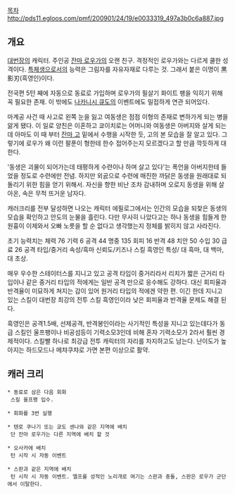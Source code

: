 [[목차]]
http://pds11.egloos.com/pmf/200901/24/19/e0033319_497a3b0c6a887.jpg
== 개요 ==
[[대번장]]의 캐릭터. 주인공 [[잔마 로우가]]의 오랜 친구. 격정적인 로우가와는 다르게 쿨한 성격이다. [[특체생]]으로서의 능력은 그림자를 자유자재로 다루는 것. 그래서 붙은 이명이 黒影刃(흑영인)이다.

전국편 5턴 째에 자동으로 동료로 가입하며 로우가의 필살기 화이트 팽을 익히기 위해 꼭 필요한 존재. 이 밖에도 [[나카니시 큐도]]의 이벤트에도 밀접하게 연관 되어있다.

마계공 사건 때 사고로 왼쪽 눈을 잃고 여동생은 점점 이형의 존재로 변하가게 되는 병을 앓게 됐다. 이 일로 양친은 이혼하고 쿄이치로는 어머니와 여동생은 아버지와 살게 되는데 아마도 이 때 부터 [[잔마 고]] 밑에서 수행을 시작한 듯, 고의 본 모습을 잘 알고 있다. 그렇기에 로우가 왜 이런 팔푼이 형한테 한수 접어주는지 모르겠다고 할 만큼 깍듯하게 대한다.

'동생은 괴물이 되어가는데 태평하게 수련이나 하며 살고 있다'는 폭언을 아버지한테 들었을 정도로 수련에만 전념. 하지만 외곬으로 수련에 매진한 까닭은 동생을 원래대로 되돌리기 위한 힘을 얻기 위해서. 자신을 향한 비난 조차 감내하며 오로지 동생을 위해 살아온, 속은 무척 뜨거운 남자다.

캐러크리를 전부 달성하면 나오는 캐릭터 에필로그에서는 인간의 모습을 되찾은 동생의 모습을 확인하고 안도의 눈물을 흘린다. 다만 무사히 나았다고는 하나 동생을 힘들게 한 원흉이 이제와서 오빠 노릇을 할 순 없다고 생각했는지 정체를 밝히지 않고 사라진다.

초기 능력치는
체력 76 기력 6 공격 44 명중 135 회피 16 반격 48 
치안 50 수입 30 급료 26 공격 타입/중거리 속성/흑마 신뢰도/키즈나
스킬 흑영인
특성/ 대 흑마, 대 백마, 대 초상. 
 
매우 우수한 스테이터스를 지니고 있고 공격 타입이 중거리라서 리치가 짧은 근거리 타입이나 같은 중거리 타입의 적에게는 일반 공격 만으로 응수해도 강하다. 대신 회피율과 반격율이 미묘하게 쳐지는 감이 있어 원거리 타입의 적에겐 약한 편. 이긴 한데 지니고 있는 스킬이 대번장 최강의 전투 스킬 흑영인이라 낮은 회피율과 반격율 문제도 해결 된다. 

흑영인은 공격1.5배, 선제공격, 반격봉인이라는 사기적인 특성을 지니고 있는데다가 동급 스킬인 울프팽이나 비공섬등이 기력소모3인데 비해 혼자 기력소모가 2라서 훨씬 경제적이다. 스킬빨 하나로 최강급 전투 캐릭터의 자리를 차지하고도 남는다. 난이도가 높아지는 하드모드나 메챠쿠챠로 가면 본편 이상으로 활약.

== 캐러 크리 ==
 * 동료로 삼은 다음 회화
  스킬 울프팽 입수.

 * 회화를 3번 실행 

 * 텐로 쿠나기 또는 쿄도 센나와 같은 지역에 배치 
  단 잔마 로우가는 다른 지역에 배치 할 것

 * 오사카에 배치 
  턴 시작 시 자동 이벤트

 * 스판과 같은 지역에 배치 
  턴 시작 시 자동 이벤트. 엘프를 성적인 노리개로 여기는 스판과 충돌, 스판은 로우가 군단에서 이탈한다.
